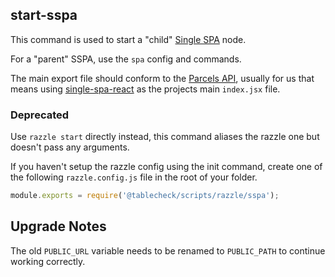 
<Meta title="scripts/commands/start-sspa" />

## start-sspa

This command is used to start a "child" [Single SPA](https://single-spa.js.org/) node.

For a "parent" SSPA, use the `spa` config and commands.

The main export file should conform to the [Parcels API](https://single-spa.js.org/docs/parcels-api),
usually for us that means using [single-spa-react](https://single-spa.js.org/docs/ecosystem-react/) as the projects main `index.jsx` file.

### Deprecated

Use `razzle start` directly instead, this command aliases the razzle one but doesn't pass any arguments.

If you haven't setup the razzle config using the init command, create one of the following `razzle.config.js` file in the root of your folder.

```js static
module.exports = require('@tablecheck/scripts/razzle/sspa');
```

## Upgrade Notes

The old `PUBLIC_URL` variable needs to be renamed to `PUBLIC_PATH` to continue working correctly.
